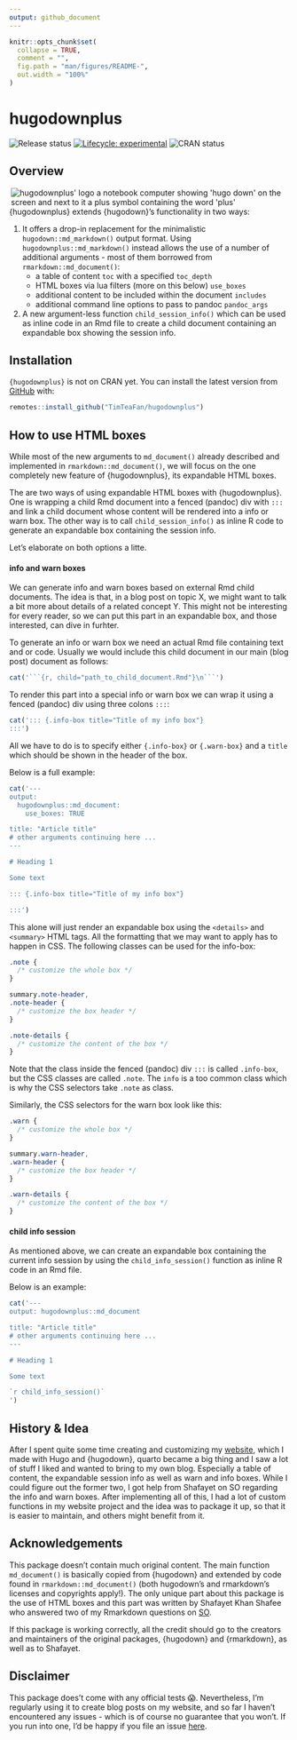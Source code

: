 ```yaml
---
output: github_document
---
```


<!-- README.md is generated from README.Rmd. Please edit that file -->

```r
knitr::opts_chunk$set(
  collapse = TRUE,
  comment = "",
  fig.path = "man/figures/README-",
  out.width = "100%"
)
```

# hugodownplus

<!-- badges: start -->

![Release status](https://img.shields.io/badge/status-first%20release-yellow) [![Lifecycle: experimental](https://img.shields.io/badge/lifecycle-experimental-orange.svg)](https://lifecycle.r-lib.org/articles/stages.html#experimental) ![CRAN status](https://img.shields.io/badge/CRAN-not%20published-red)

<!-- badges: end -->

## Overview

<p id="logop">

<a id="logo" href="https://raw.githubusercontent.com/TimTeaFan/hugodownplus/main/man/figures/logo_big.png"><img src="https://raw.githubusercontent.com/TimTeaFan/hugodownplus/main/man/figures/logo.png" alt="hugodownplus&apos; logo a notebook computer showing &apos;hugo down&apos; on the screen and next to it a plus symbol containing the word &apos;plus&apos;" align="right"/></a>

</p>

{hugodownplus} extends {hugodown}'s functionality in two ways:

 1. It offers a drop-in replacement for the minimalistic `hugodown::md_markdown()` output format. Using `hugodownplus::md_markdown()` instead allows the use of a number of additional arguments - most of them borrowed from `rmarkdown::md_document()`:
    -   a table of content `toc` with a specified `toc_depth`
    -   HTML boxes via lua filters (more on this below) `use_boxes`
    -   additional content to be included within the document `includes`
    -   additional command line options to pass to pandoc `pandoc_args`

  1.  A new argument-less function `child_session_info()` which can be used as inline code in an Rmd file to create a child document containing an expandable box showing the session info.

## Installation

`{hugodownplus}` is not on CRAN yet. You can install the latest version from [GitHub](https://github.com/TimTeaFan/hugodownplus) with:

```r
remotes::install_github("TimTeaFan/hugodownplus")
```

## How to use HTML boxes

While most of the new arguments to `md_document()` already described and implemented in `rmarkdown::md_document()`, we will focus on the one completely new feature of {hugodownplus}, its expandable HTML boxes.

The are two ways of using expandable HTML boxes with {hugodownplus}. One is wrapping a child Rmd document into a fenced (pandoc) div with `:::` and link a child document whose content will be rendered into a info or warn box. The other way is to call `child_session_info()` as inline R code to generate an expandable box containing the session info.

Let's elaborate on both options a litte.

#### info and warn boxes

We can generate info and warn boxes based on external Rmd child documents. The idea is that, in a blog post on topic X, we might want to talk a bit more about details of a related concept Y. This might not be interesting for every reader, so we can put this part in an expandable box, and those interested, can dive in furhter.

To generate an info or warn box we need an actual Rmd file containing text and or code. Usually we would include this child document in our main (blog post) document as follows:

```R
cat('```{r, child="path_to_child_document.Rmd"}\n```')
```

To render this part into a special info or warn box we can wrap it using a fenced (pandoc) div using three colons `:::`:

```R
cat('::: {.info-box title="Title of my info box"}
:::')
```

All we have to do is to specify either `{.info-box}` or `{.warn-box}` and a `title` which should be shown in the header of the box.

Below is a full example:

```R
cat('---
output:
  hugodownplus::md_document:
    use_boxes: TRUE

title: "Article title"
# other arguments continuing here ...
---

# Heading 1

Some text

::: {.info-box title="Title of my info box"}

:::')
```

This alone will just render an expandable box using the `<details>` and `<summary>` HTML tags. All the formatting that we may want to apply has to happen in CSS. The following classes can be used for the info-box:

```css
.note {
  /* customize the whole box */
}

summary.note-header,
.note-header {
  /* customize the box header */
}

.note-details {
  /* customize the content of the box */
}
```

Note that the class inside the fenced (pandoc) div `:::` is called `.info-box`, but the CSS classes are called `.note`. The `info` is a too common class which is why the CSS selectors take `.note` as class.

Similarly, the CSS selectors for the warn box look like this:

```css
.warn {
  /* customize the whole box */
}

summary.warn-header,
.warn-header {
  /* customize the box header */
}

.warn-details {
  /* customize the content of the box */
}
```

#### child info session

As mentioned above, we can create an expandable box containing the current info session by using the `child_info_session()` function as inline R code in an Rmd file.

Below is an example:

```R
cat('---
output: hugodownplus::md_document

title: "Article title"
# other arguments continuing here ...
---

# Heading 1

Some text

`r child_info_session()`
')
```

## History & Idea

After I spent quite some time creating and customizing my [website](https://tim-tiefenbach.de), which I made with Hugo and {hugodown}, quarto became a big thing and I saw a lot of stuff I liked and wanted to bring to my own blog. Especially a table of content, the expandable session info as well as warn and info boxes. While I could figure out the former two, I got help from Shafayet on SO regarding the info and warn boxes. After implementing all of this, I had a lot of custom functions in my website project and the idea was to package it up, so that it is easier to maintain, and others might benefit from it.

## Acknowledgements

This package doesn't contain much original content. The main function `md_document()` is basically copied from {hugodown} and extended by code found in `rmarkdown::md_document()` (both hugodown's and rmarkdown's licenses and copyrights apply!). The only unique part about this package is the use of HTML boxes and this part was written by Shafayet Khan Shafee who answered two of my Rmarkdown questions on [SO](https://stackoverflow.com/questions/75251741/wrap-rmarkdown-child-in-additional-html).

If this package is working correctly, all the credit should go to the creators and maintainers of the original packages, {hugodown} and {rmarkdown}, as well as to Shafayet.

## Disclaimer

This package does't come with any official tests 😱. Nevertheless, I'm regularly using it to create blog posts on my website, and so far I haven't encountered any issues - which is of course no guarantee that you won't. If you run into one, I'd be happy if you file an issue [here](https://github.com/TimTeaFan/hugodownplus/issues).
